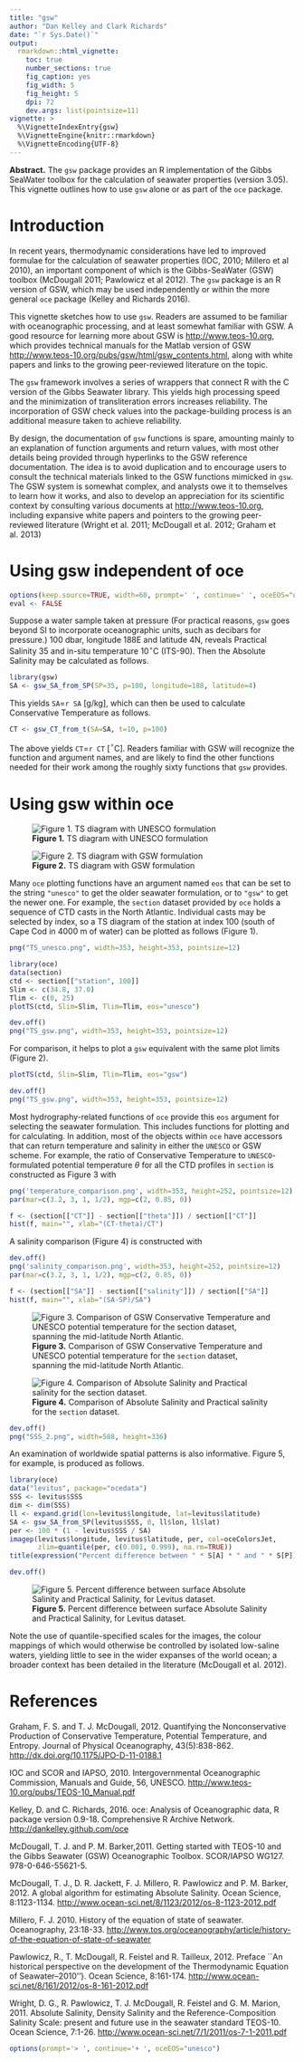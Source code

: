 ```yaml
---
title: "gsw"
author: "Dan Kelley and Clark Richards"
date: "`r Sys.Date()`"
output:
  rmarkdown::html_vignette:
    toc: true
    number_sections: true
    fig_caption: yes
    fig_width: 5
    fig_height: 5
    dpi: 72
    dev.args: list(pointsize=11)
vignette: >
  %\VignetteIndexEntry{gsw}
  %\VignetteEngine{knitr::rmarkdown}
  %\VignetteEncoding{UTF-8}
---
```

<!-- There is a problem in running this vignette in the normal way, because ``oce'' is -->
<!-- used to create the figures, but oce depends on gsw! There is no way to break the circle -->
<!-- for building on CRAN, but the developer can handle this easily because he has both oce -->
<!-- and gsw on his machine. The steps are as follows (2 and 3) being most important. ->
<!-- 1. Edit this file to update the content -->
<!-- 2. Edit this file to set 'eval' to TRUE in line 79 -->
<!-- 3. In a console centred in this directory, do -->
<!--     knitr::purl("gsw.Rmd") -->
<!-- to create a new gsw.R file -->
<!-- 4. Run this gsw.R file to update the figures.-->
<!-- 5. Return here, open a console, and do-->
<!--     devtools::build_vignettes() -->
<!-- to update the vignette. -->
<!-- 6. Edit this file to set 'eval' to FALSE -->
<!-- 7. Build package in normal way -->

**Abstract.** The `gsw` package provides an R implementation of the Gibbs
SeaWater toolbox for the calculation of seawater properties (version 3.05).
This vignette outlines how to use `gsw` alone or as part of the `oce` package.

# Introduction

In recent years, thermodynamic considerations have led to improved formulae for
the calculation of seawater properties (IOC, 2010; Millero et al 2010), an
important component of which is the Gibbs-SeaWater (GSW) toolbox (McDougall
2011; Pawlowicz et al 2012). The `gsw` package is an R version of GSW, which
may be used independently or within the more general `oce` package (Kelley and
Richards 2016).

This vignette sketches how to use `gsw`.  Readers are assumed to be familiar
with oceanographic processing, and at least somewhat familiar with GSW.  A good
resource for learning more about GSW is
[http://www.teos-10.org](http://www.teos-10.org), which provides technical
manuals for the Matlab version of GSW
[http://www.teos-10.org/pubs/gsw/html/gsw_contents.html](http://www.teos-10.org/pubs/gsw/html/gsw_contents.html),
along with white papers and links to the growing peer-reviewed literature on the
topic.

The `gsw` framework involves a series of wrappers that connect R with the C
version of the Gibbs Seawater library. This yields high processing speed and the
minimization of transliteration errors increases reliability. The incorporation
of GSW check values into the package-building process is an additional measure
taken to achieve reliability.

By design, the documentation of `gsw` functions is spare, amounting mainly to an
explanation of function arguments and return values, with most other details
being provided through hyperlinks to the GSW reference documentation. The idea
is to avoid duplication and to encourage users to consult the technical 
materials linked to the GSW functions mimicked in `gsw`.  The GSW system is
somewhat complex, and analysts owe it to themselves to learn how it works, and
also to develop an appreciation for its scientific context by consulting
various documents at [http://www.teos-10.org](http://www.teos-10.org),
including expansive white papers and pointers to the growing peer-reviewed
literature (Wright et al.  2011; McDougall et al. 2012; Graham et al. 2013)


# Using gsw independent of oce

```r
options(keep.source=TRUE, width=60, prompt=' ', continue=' ', oceEOS="unesco")
eval <- FALSE
```

Suppose a water sample taken at pressure (For practical reasons, `gsw`
goes beyond SI to incorporate oceanographic units, such as decibars for
pressure.) 100 dbar, longitude 188E and latitude 4N, reveals Practical Salinity
35 and in-situ temperature 10$^\circ$C (ITS-90).  Then the Absolute Salinity may
be calculated as follows.

```r
library(gsw)
SA <- gsw_SA_from_SP(SP=35, p=100, longitude=188, latitude=4)
```

This yields 
`SA`=`r SA` [g/kg], which can then be used to 
calculate Conservative Temperature as follows.

```r
CT <- gsw_CT_from_t(SA=SA, t=10, p=100)
```

The above yields `CT`=`r CT` [$^\circ$C]. Readers familiar with
GSW will recognize the function and argument names, and are likely to find the
other functions needed for their work among the roughly sixty functions that
`gsw` provides.

# Using gsw within oce

![**Figure 1.** TS diagram with UNESCO formulation](TS_unesco.png)

![**Figure 2.** TS diagram with GSW formulation](TS_gsw.png)


Many `oce` plotting functions have an argument named `eos` that can be set to
the string `"unesco"` to get the older seawater formulation, or to `"gsw"` to
get the newer one. For example, the `section` dataset provided by `oce` holds a
sequence of CTD casts in the North Atlantic.  Individual casts may be selected
by index, so a TS diagram of the station at index 100 (south of Cape Cod in 4000
m of water) can be plotted as follows (Figure 1).

```r
png("TS_unesco.png", width=353, height=353, pointsize=12)
```

```r
library(oce)
data(section)
ctd <- section[["station", 100]]
Slim <- c(34.8, 37.0)
Tlim <- c(0, 25)
plotTS(ctd, Slim=Slim, Tlim=Tlim, eos="unesco")
```

```r
dev.off()
png("TS_gsw.png", width=353, height=353, pointsize=12)
```

For comparison, it helps to plot a `gsw` equivalent with the same plot limits (Figure 2).
```r
plotTS(ctd, Slim=Slim, Tlim=Tlim, eos="gsw")
```

```r
dev.off()
png("TS_gsw.png", width=353, height=353, pointsize=12)
```


Most hydrography-related functions of `oce` provide this `eos` argument for
selecting the seawater formulation. This includes functions for plotting and
for calculating.  In addition, most of the objects within `oce` have accessors
that can return temperature and salinity in either the `UNESCO` or GSW scheme.
For example, the ratio of Conservative Temperature to `UNESCO`-formulated
potential temperature $\theta$ for all the CTD profiles in `section` is
constructed as Figure 3 with

```r
png('temperature_comparison.png', width=353, height=252, pointsize=12)
par(mar=c(3.2, 3, 1, 1/2), mgp=c(2, 0.85, 0))
```

```r
f <- (section[["CT"]] - section[["theta"]]) / section[["CT"]]
hist(f, main="", xlab="(CT-theta)/CT")
```

A salinity comparison (Figure 4) is constructed with

```r
dev.off()
png('salinity_comparison.png', width=353, height=252, pointsize=12)
par(mar=c(3.2, 3, 1, 1/2), mgp=c(2, 0.85, 0))
```

```r
f <- (section[["SA"]] - section[["salinity"]]) / section[["SA"]]
hist(f, main="", xlab="(SA-SP)/SA")
```

![**Figure 3.** Comparison of GSW Conservative Temperature and UNESCO potential temperature for the `section` dataset, spanning the mid-latitude North Atlantic.](temperature_comparison.png)

![**Figure 4.** Comparison of Absolute Salinity and Practical salinity for the `section` dataset.](salinity_comparison.png)


```r
dev.off()
png("SSS_2.png", width=588, height=336)
```

An examination of worldwide spatial patterns is also informative. Figure 5, for example,
is produced as follows.

```r
library(oce)
data("levitus", package="ocedata")
SSS <- levitus$SSS
dim <- dim(SSS)
ll <- expand.grid(lon=levitus$longitude, lat=levitus$latitude)
SA <- gsw_SA_from_SP(levitus$SSS, 0, ll$lon, ll$lat)
per <- 100 * (1 - levitus$SSS / SA)
imagep(levitus$longitude, levitus$latitude, per, col=oceColorsJet,
       zlim=quantile(per, c(0.001, 0.999), na.rm=TRUE))
title(expression("Percent difference between " * S[A] * " and " * S[P]))
```

```r
dev.off()
```

![**Figure 5.** Percent difference between surface Absolute Salinity and Practical Salinity, for Levitus dataset.](SSS_2.png)

Note the use of quantile-specified scales for the images, the colour mappings of
which would otherwise be controlled by isolated low-saline waters, yielding
little to see in the wider expanses of the world ocean; a broader context has
been detailed in the literature (McDougall et al. 2012).

# References

Graham, F. S. and T. J. McDougall, 2012.  Quantifying the Nonconservative
Production of Conservative Temperature, Potential Temperature, and Entropy.
Journal of Physical Oceanography, 43(5):838-862.
[http://dx.doi.org/10.1175/JPO-D-11-0188.1](http://dx.doi.org/10.1175/JPO-D-11-0188.1)

IOC and SCOR and IAPSO, 2010.  Intergovernmental Oceanographic Commission,
Manuals and Guide, 56, UNESCO.
[http://www.teos-10.org/pubs/TEOS-10_Manual.pdf](http://www.teos-10.org/pubs/TEOS-10_Manual.pdf)

Kelley, D. and C. Richards, 2016.  oce: Analysis of Oceanographic data, R
package version 0.9-18.  Comprehensive R Archive Network.
[http://dankelley.github.com/oce](http://dankelley.github.com/oce)

McDougall, T. J. and P. M. Barker,2011.  Getting started with TEOS-10 and the
Gibbs Seawater (GSW) Oceanographic Toolbox.  SCOR/IAPSO WG127.
978-0-646-55621-5.

McDougall, T. J., D. R. Jackett, F. J. Millero, R. Pawlowicz and P. M.  Barker, 
2012.  A global algorithm for estimating Absolute Salinity.  Ocean Science,
       8:1123-1134.
       [http://www.ocean-sci.net/8/1123/2012/os-8-1123-2012.pdf](http://www.ocean-sci.net/8/1123/2012/os-8-1123-2012.pdf)

Millero, F. J. 2010.  History of the equation of state of seawater.
Oceanography, 23:18-33.
[http://www.tos.org/oceanography/article/history-of-the-equation-of-state-of-seawater](http://www.tos.org/oceanography/article/history-of-the-equation-of-state-of-seawater)

Pawlowicz, R., T. McDougall, R. Feistel and R. Tailleux, 2012.  Preface ``An
historical perspective on the development of the Thermodynamic Equation of
Seawater--2010''}.  Ocean Science, 8:161-174.
[http://www.ocean-sci.net/8/161/2012/os-8-161-2012.pdf](http://www.ocean-sci.net/8/161/2012/os-8-161-2012.pdf)

Wright, D. G., R. Pawlowicz, T. J. McDougall, R. Feistel and G. M.  Marion,
2011.  Absolute Salinity, Density Salinity and the Reference-Composition
   Salinity Scale: present and future use in the seawater standard TEOS-10.
   Ocean Science, 7:1-26.
   [http://www.ocean-sci.net/7/1/2011/os-7-1-2011.pdf](http://www.ocean-sci.net/7/1/2011/os-7-1-2011.pdf)

```r
options(prompt='> ', continue='+ ', oceEOS="unesco")
```

